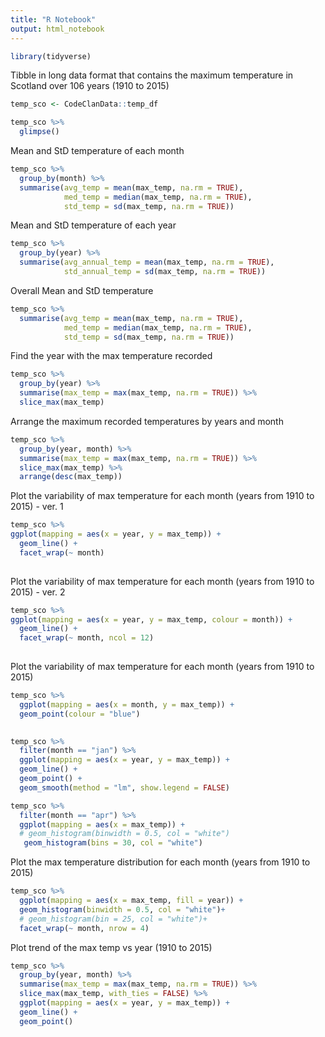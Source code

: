 ```yaml
---
title: "R Notebook"
output: html_notebook
---
```



```r
library(tidyverse)
```
Tibble in long data format that contains the maximum temperature in Scotland over 106 years (1910 to 2015)
```r
temp_sco <- CodeClanData::temp_df
```


```r
temp_sco %>%
  glimpse()
```



Mean and StD temperature of each month
```r
temp_sco %>% 
  group_by(month) %>% 
  summarise(avg_temp = mean(max_temp, na.rm = TRUE),
            med_temp = median(max_temp, na.rm = TRUE),
            std_temp = sd(max_temp, na.rm = TRUE))
```


Mean and StD temperature of each year
```r
temp_sco %>% 
  group_by(year) %>% 
  summarise(avg_annual_temp = mean(max_temp, na.rm = TRUE),
            std_annual_temp = sd(max_temp, na.rm = TRUE))
```

Overall Mean and StD temperature
```r
temp_sco %>%
  summarise(avg_temp = mean(max_temp, na.rm = TRUE),
            med_temp = median(max_temp, na.rm = TRUE),
            std_temp = sd(max_temp, na.rm = TRUE))
```



Find the year with the max temperature recorded
```r
temp_sco %>% 
  group_by(year) %>% 
  summarise(max_temp = max(max_temp, na.rm = TRUE)) %>% 
  slice_max(max_temp)
```


Arrange the maximum recorded temperatures by years and month
```r
temp_sco %>% 
  group_by(year, month) %>% 
  summarise(max_temp = max(max_temp, na.rm = TRUE)) %>% 
  slice_max(max_temp) %>% 
  arrange(desc(max_temp))
```


Plot the variability of max temperature for each month (years from 1910 to 2015) - ver. 1
```r
temp_sco %>% 
ggplot(mapping = aes(x = year, y = max_temp)) +
  geom_line() +
  facet_wrap(~ month)
  
```
Plot the variability of max temperature for each month (years from 1910 to 2015) - ver. 2
```r
temp_sco %>% 
ggplot(mapping = aes(x = year, y = max_temp, colour = month)) +
  geom_line() +
  facet_wrap(~ month, ncol = 12)
  
```

Plot the variability of max temperature for each month (years from 1910 to 2015)
```r
temp_sco %>% 
  ggplot(mapping = aes(x = month, y = max_temp)) +
  geom_point(colour = "blue")
  
```


```r
temp_sco %>% 
  filter(month == "jan") %>% 
  ggplot(mapping = aes(x = year, y = max_temp)) +
  geom_line() +
  geom_point() +
  geom_smooth(method = "lm", show.legend = FALSE) 
```


```r
temp_sco %>% 
  filter(month == "apr") %>% 
  ggplot(mapping = aes(x = max_temp)) +
  # geom_histogram(binwidth = 0.5, col = "white")
   geom_histogram(bins = 30, col = "white")
```

Plot the max temperature distribution for each month (years from 1910 to 2015)
```r
temp_sco %>% 
  ggplot(mapping = aes(x = max_temp, fill = year)) +
  geom_histogram(binwidth = 0.5, col = "white")+
  # geom_histogram(bin = 25, col = "white")+
  facet_wrap(~ month, nrow = 4)

```

Plot trend of the max temp vs year (1910 to 2015)
```r
temp_sco %>% 
  group_by(year, month) %>% 
  summarise(max_temp = max(max_temp, na.rm = TRUE)) %>% 
  slice_max(max_temp, with_ties = FALSE) %>% 
  ggplot(mapping = aes(x = year, y = max_temp)) +
  geom_line() +
  geom_point() 
```
